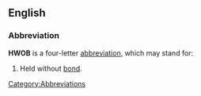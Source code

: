 ==English==

===Abbreviation===
'''HWOB''' is a four-letter [[abbreviation]], which may stand for:
# Held without [[bail|bond]].

[[Category:Abbreviations]]